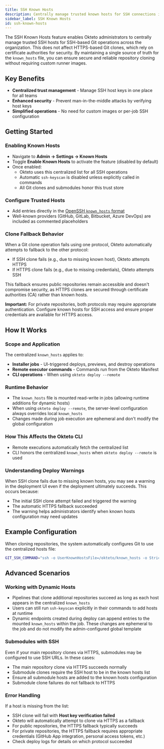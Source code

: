 ```yaml
---
title: SSH Known Hosts
description: Centrally manage trusted known hosts for SSH connections in Okteto
sidebar_label: SSH Known Hosts
id: ssh-known-hosts
---
```



The SSH Known Hosts feature enables Okteto administrators to centrally manage trusted SSH hosts for SSH-based Git operations across the organization. This does not affect HTTPS-based Git clones, which rely on certificate authorities for security. By maintaining a single source of truth for the `known_hosts` file, you can ensure secure and reliable repository cloning without requiring custom runner images.

## Key Benefits

- **Centralized trust management** - Manage SSH host keys in one place for all teams
- **Enhanced security** - Prevent man-in-the-middle attacks by verifying host keys
- **Simplified operations** - No need for custom images or per-job SSH configuration

## Getting Started

### Enabling Known Hosts
- Navigate to **Admin → Settings → Known Hosts**
- Toggle **Enable Known Hosts** to activate the feature (disabled by default)
- Once enabled:
  - Okteto uses this centralized list for all SSH operations
  - Automatic `ssh-keyscan` is disabled unless explicitly called in commands
  - All Git clones and submodules honor this trust store

### Configure Trusted Hosts
- Add entries directly in the [OpenSSH `known_hosts` format](https://man.openbsd.org/sshd.8#SSH_KNOWN_HOSTS_FILE_FORMAT)
- Well-known providers (GitHub, GitLab, Bitbucket, Azure DevOps) are included as commented placeholders

### Clone Fallback Behavior
When a Git clone operation fails using one protocol, Okteto automatically attempts to fallback to the other protocol:
- If SSH clone fails (e.g., due to missing known host), Okteto attempts HTTPS
- If HTTPS clone fails (e.g., due to missing credentials), Okteto attempts SSH

This fallback ensures public repositories remain accessible and doesn't compromise security, as HTTPS clones are secured through certificate authorities (CA) rather than known hosts.

**Important:** For private repositories, both protocols may require appropriate authentication. Configure known hosts for SSH access and ensure proper credentials are available for HTTPS access.

## How It Works

### Scope and Application
The centralized `known_hosts` applies to:
- **Installer jobs** - UI-triggered deploys, previews, and destroy operations
- **Remote executor commands** - Commands run from the Okteto Manifest
- **CLI operations** - When using `okteto deploy --remote`
  
### Runtime Behavior
- The `known_hosts` file is mounted read-write in jobs (allowing runtime additions for dynamic hosts)
- When using `okteto deploy --remote`, the server-level configuration always overrides local `known_hosts`
- Changes made during job execution are ephemeral and don't modify the global configuration
  
### How This Affects the Okteto CLI
- Remote executions automatically fetch the centralized list
- CLI honors the centralized `known_hosts` when `okteto deploy --remote` is used

### Understanding Deploy Warnings
When SSH clone fails due to missing known hosts, you may see a warning in the deployment UI even if the deployment ultimately succeeds. This occurs because:
- The initial SSH clone attempt failed and triggered the warning
- The automatic HTTPS fallback succeeded
- The warning helps administrators identify when known hosts configuration may need updates

## Example Configuration
When cloning repositories, the system automatically configures Git to use the centralized hosts file:
```bash
GIT_SSH_COMMAND="ssh -o UserKnownHostsFile=/okteto/known_hosts -o StrictHostKeyChecking=yes"
```

## Advanced Scenarios

### Working with Dynamic Hosts
- Pipelines that clone additional repositories succeed as long as each host appears in the centralized `known_hosts`
- Users can still run `ssh-keyscan` explicitly in their commands to add hosts at runtime
- Dynamic endpoints created during deploy can append entries to the mounted `known_hosts` within the job. These changes are ephemeral to the job and do not modify the admin-configured global template

### Submodules with SSH
Even if your main repository clones via HTTPS, submodules may be configured to use SSH URLs. In these cases:
- The main repository clone via HTTPS succeeds normally
- Submodule clones require the SSH host to be in the known hosts list
- Ensure all submodule hosts are added to the known hosts configuration
- Submodule clone failures do not fallback to HTTPS

### Error Handling
If a host is missing from the list:
- SSH clone will fail with **Host key verification failed**
- Okteto will automatically attempt to clone via HTTPS as a fallback
- For public repositories, the HTTPS fallback typically succeeds
- For private repositories, the HTTPS fallback requires appropriate credentials (GitHub App integration, personal access tokens, etc.)
- Check deploy logs for details on which protocol succeeded





